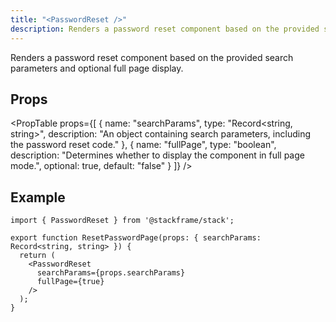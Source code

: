 ```yaml
---
title: "<PasswordReset />"
description: Renders a password reset component based on the provided search parameters and optional full page display.
---
```


Renders a password reset component based on the provided search parameters and optional full page display.

## Props

<PropTable
  props={[
    {
      name: "searchParams",
      type: "Record<string, string>",
      description: "An object containing search parameters, including the password reset code."
    },
    {
      name: "fullPage",
      type: "boolean",
      description: "Determines whether to display the component in full page mode.",
      optional: true,
      default: "false"
    }
  ]}
/>

## Example

```tsx title="app/reset-password.tsx"
import { PasswordReset } from '@stackframe/stack';

export function ResetPasswordPage(props: { searchParams: Record<string, string> }) {
  return (
    <PasswordReset
      searchParams={props.searchParams}
      fullPage={true}
    />
  );
}
```
